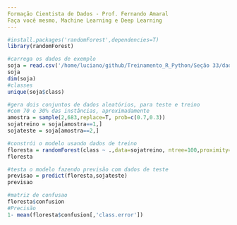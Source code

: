 ```yaml
---
Formação Cientista de Dados - Prof. Fernando Amaral
Faça você mesmo, Machine Learning e Deep Learning
---
```


```r
#install.packages('randomForest',dependencies=T)
library(randomForest)
```


```r
#carrega os dados de exemplo
soja = read.csv('/home/luciano/github/Treinamento_R_Python/Seção 33/dados/soybean.csv', stringsAsFactors = T)
soja
dim(soja)
#classes
unique(soja$class)
```


```r
#gera dois conjuntos de dados aleatórios, para teste e treino
#com 70 e 30% das instâncias, aproximadamente
amostra = sample(2,683,replace=T, prob=c(0.7,0.3))
sojatreino = soja[amostra==1,]
sojateste = soja[amostra==2,]
```


```r
#constrói o modelo usando dados de treino
floresta = randomForest(class ~ .,data=sojatreino, ntree=100,proximity=T)
floresta
```


```r
#testa o modelo fazendo previsão com dados de teste
previsao = predict(floresta,sojateste)
previsao
```
```r
#matriz de confusao
floresta$confusion
#Precisão
1- mean(floresta$confusion[,'class.error'])

```

